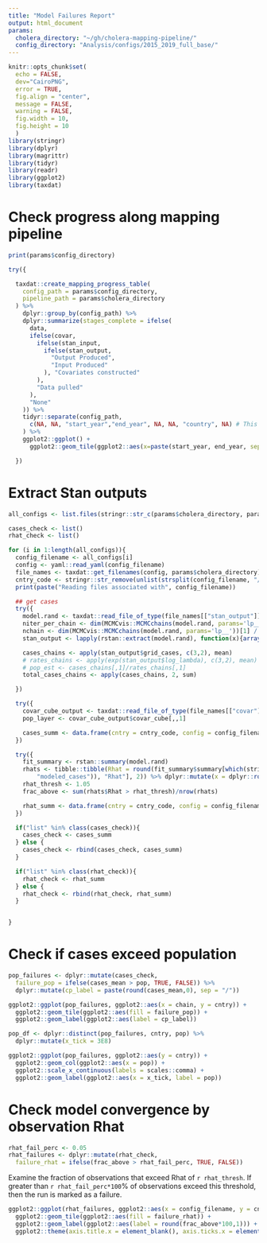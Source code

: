 ```yaml
---
title: "Model Failures Report"
output: html_document
params:
  cholera_directory: "~/gh/cholera-mapping-pipeline/"
  config_directory: "Analysis/configs/2015_2019_full_base/"
---
```

```r
knitr::opts_chunk$set(
  echo = FALSE, 
  dev="CairoPNG", 
  error = TRUE,
  fig.align = "center",
  message = FALSE,
  warning = FALSE,
  fig.width = 10,
  fig.height = 10
  )
library(stringr)
library(dplyr)
library(magrittr)
library(tidyr)
library(readr)
library(ggplot2)
library(taxdat)
```

# Check progress along mapping pipeline

```r

print(params$config_directory)

try({

  taxdat::create_mapping_progress_table(
    config_path = params$config_directory,
    pipeline_path = params$cholera_directory
  ) %>%
    dplyr::group_by(config_path) %>%
    dplyr::summarize(stages_complete = ifelse(
      data,
      ifelse(covar,
        ifelse(stan_input,
          ifelse(stan_output,
            "Output Produced",
            "Input Produced"
          ), "Covariates constructed"
        ),
        "Data pulled"
      ),
      "None"
    )) %>%
    tidyr::separate(config_path,
      c(NA, NA, "start_year","end_year", NA, NA, "country", NA) # This is file path specific
    ) %>%
    ggplot2::ggplot() +
      ggplot2::geom_tile(ggplot2::aes(x=paste(start_year, end_year, sep = '-'), y=country, fill=stages_complete))

  })

  ```

# Extract Stan outputs

```r

all_configs <- list.files(stringr::str_c(params$cholera_directory, params$config_directory), full.names = TRUE)

cases_check <- list()
rhat_check <- list()

for (i in 1:length(all_configs)){
  config_filename <- all_configs[i]
  config <- yaml::read_yaml(config_filename)
  file_names <- taxdat::get_filenames(config, params$cholera_directory)
  cntry_code <- stringr::str_remove(unlist(strsplit(config_filename, "/"))[length(unlist(strsplit(config_filename, "/")))], ".yml")
  print(paste("Reading files associated with", config_filename))

  ## get cases
  try({
    model.rand <- taxdat::read_file_of_type(file_names[["stan_output"]], "model.rand")
    niter_per_chain <- dim(MCMCvis::MCMCchains(model.rand, params='lp__', chain_num=1))[1]
    nchain <- dim(MCMCvis::MCMCchains(model.rand, params='lp__'))[1] / niter_per_chain
    stan_output <- lapply(rstan::extract(model.rand), function(x){array(x,c(niter_per_chain, nchain, dim(x)[-1]))})

    cases_chains <- apply(stan_output$grid_cases, c(3,2), mean)
    # rates_chains <- apply(exp(stan_output$log_lambda), c(3,2), mean)
    # pop_est <- cases_chains[,1]/rates_chains[,1]
    total_cases_chains <- apply(cases_chains, 2, sum)

  })

  try({
    covar_cube_output <- taxdat::read_file_of_type(file_names[["covar"]], "covar_cube_output")
    pop_layer <- covar_cube_output$covar_cube[,,1]

    cases_summ <- data.frame(cntry = cntry_code, config = config_filename, pop = sum(pop_layer[,1]), chain = 1:length(total_cases_chains), cases_mean = total_cases_chains) 
  })

  try({
    fit_summary <- rstan::summary(model.rand)
    rhats <- tibble::tibble(Rhat = round(fit_summary$summary[which(stringr::str_detect(row.names(fit_summary$summary), 
        "modeled_cases")), "Rhat"], 2)) %>% dplyr::mutate(x = dplyr::row_number())
    rhat_thresh <- 1.05
    frac_above <- sum(rhats$Rhat > rhat_thresh)/nrow(rhats)

    rhat_summ <- data.frame(cntry = cntry_code, config = config_filename, frac_above = frac_above)
  })

  if("list" %in% class(cases_check)){
    cases_check <- cases_summ
  } else {
    cases_check <- rbind(cases_check, cases_summ)
  }

  if("list" %in% class(rhat_check)){
    rhat_check <- rhat_summ
  } else {
    rhat_check <- rbind(rhat_check, rhat_summ)
  }


}

```

# Check if cases exceed population

```r

pop_failures <- dplyr::mutate(cases_check, 
  failure_pop = ifelse(cases_mean > pop, TRUE, FALSE)) %>%
  dplyr::mutate(cp_label = paste(round(cases_mean,0), sep = "/"))

```

```r
ggplot2::ggplot(pop_failures, ggplot2::aes(x = chain, y = cntry)) +
  ggplot2::geom_tile(ggplot2::aes(fill = failure_pop)) +
  ggplot2::geom_label(ggplot2::aes(label = cp_label))

```

```r
pop_df <- dplyr::distinct(pop_failures, cntry, pop) %>%
  dplyr::mutate(x_tick = 3E8)

ggplot2::ggplot(pop_failures, ggplot2::aes(y = cntry)) +
  ggplot2::geom_col(ggplot2::aes(x = pop)) +
  ggplot2::scale_x_continuous(labels = scales::comma) +
  ggplot2::geom_label(ggplot2::aes(x = x_tick, label = pop))

```

# Check model convergence by observation Rhat


```r
rhat_fail_perc <- 0.05
rhat_failures <- dplyr::mutate(rhat_check, 
  failure_rhat = ifelse(frac_above > rhat_fail_perc, TRUE, FALSE)) 

```

Examine the fraction of observations that exceed Rhat of `r rhat_thresh`. If greater than `r rhat_fail_perc*100`% of observations exceed this threshold, then the run is marked as a failure.

```r
ggplot2::ggplot(rhat_failures, ggplot2::aes(x = config_filename, y = cntry)) +
  ggplot2::geom_tile(ggplot2::aes(fill = failure_rhat)) +
  ggplot2::geom_label(ggplot2::aes(label = round(frac_above*100,1))) +
  ggplot2::theme(axis.title.x = element_blank(), axis.ticks.x = element_blank())

```